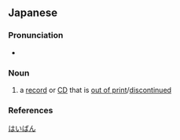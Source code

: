 ==Japanese==
{{ja-kanjitab|はい|ばん|yomi=o}}

===Pronunciation===
* {{ja-pron|はいばん|y=o|acc=0|acc_ref=NHK}}

===Noun===
{{ja-noun|はいばん}}

# a [[record]] or [[CD]] that is [[out of print]]/[[discontinued]]

===References===
<references/>

[[Category:ja:Publishing|はいばん]]